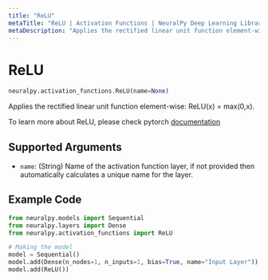 ```yaml
---
title: "ReLU"
metaTitle: "ReLU | Activation Functions | NeuralPy Deep Learning Library"
metaDescription: "Applies the rectified linear unit function element-wise: ReLU(x) = max(0,x)."
---
```

# ReLU

```python
neuralpy.activation_functions.ReLU(name=None)
```

Applies the rectified linear unit function element-wise: ReLU(x) = max(0,x).

To learn more about ReLU, please check pytorch [documentation](https://pytorch.org/docs/stable/generated/torch.nn.ReLU.html#torch.nn.ReLU)

## Supported Arguments

  - `name`: (String) Name of the activation function layer, if not provided then automatically calculates a unique name for the layer.

## Example Code

```python
from neuralpy.models import Sequential
from neuralpy.layers import Dense
from neuralpy.activation_functions import ReLU

# Making the model
model = Sequential()
model.add(Dense(n_nodes=1, n_inputs=1, bias=True, name="Input Layer"))
model.add(ReLU())

